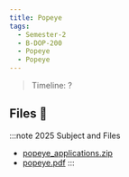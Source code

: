 ```yaml
---
title: Popeye
tags:
  - Semester-2
  - B-DOP-200
  - Popeye
  - Popeye
---
```

> Timeline: ?


## Files 📂

:::note 2025 Subject and Files
- [popeye_applications.zip](https://github.com/Studio-17/Epitech-Subjects/raw/main/Semester-2/B-DOP-200/Popeye/Popeye/popeye_applications.zip)
- [popeye.pdf](https://github.com/Studio-17/Epitech-Subjects/raw/main/Semester-2/B-DOP-200/Popeye/Popeye/popeye.pdf)
:::

